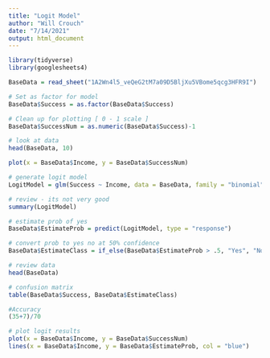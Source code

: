 ---
title: "Logit Model"
author: "Will Crouch"
date: "7/14/2021"
output: html_document
---

```{r setup}
library(tidyverse)
library(googlesheets4)
```


```{r load & clean data}
BaseData = read_sheet("1A2Wn4l5_veQeG2tM7a09D5BljXu5VBome5qcg3HFR9I")

# Set as factor for model
BaseData$Success = as.factor(BaseData$Success)

# Clean up for plotting [ 0 - 1 scale ]
BaseData$SuccessNum = as.numeric(BaseData$Success)-1

# look at data
head(BaseData, 10)


```
```{r plot base data}
plot(x = BaseData$Income, y = BaseData$SuccessNum)

```

```{r model}
# generate logit model
LogitModel = glm(Success ~ Income, data = BaseData, family = "binomial")

# review - its not very good
summary(LogitModel)

# estimate prob of yes
BaseData$EstimateProb = predict(LogitModel, type = "response")

# convert prob to yes no at 50% confidence
BaseData$EstimateClass = if_else(BaseData$EstimateProb > .5, "Yes", "No")

# review data
head(BaseData)


```


```{r review accuracy}
# confusion matrix
table(BaseData$Success, BaseData$EstimateClass)

#Accuracy
(35+7)/70
```


```{r plot logit}
# plot logit results
plot(x = BaseData$Income, y = BaseData$SuccessNum)
lines(x = BaseData$Income, y = BaseData$EstimateProb, col = "blue")
```






